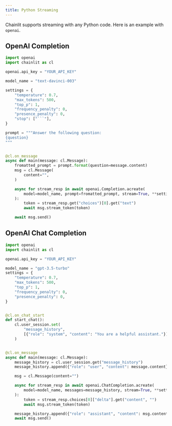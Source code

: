 ```yaml
---
title: Python Streaming
---
```


Chainlit supports streaming with any Python code. Here is an example with `openai`.

## OpenAI Completion

````python Code Example
import openai
import chainlit as cl

openai.api_key = "YOUR_API_KEY"

model_name = "text-davinci-003"

settings = {
    "temperature": 0.7,
    "max_tokens": 500,
    "top_p": 1,
    "frequency_penalty": 0,
    "presence_penalty": 0,
    "stop": ["```"],
}

prompt = """Answer the following question:
{question}
"""


@cl.on_message
async def main(message: cl.Message):
    fromatted_prompt = prompt.format(question=message.content)
    msg = cl.Message(
        content="",
    )

    async for stream_resp in await openai.Completion.acreate(
        model=model_name, prompt=fromatted_prompt, stream=True, **settings
    ):
        token = stream_resp.get("choices")[0].get("text")
        await msg.stream_token(token)

    await msg.send()
````

## OpenAI Chat Completion

```python Code Example
import openai
import chainlit as cl

openai.api_key = "YOUR_API_KEY"

model_name = "gpt-3.5-turbo"
settings = {
    "temperature": 0.7,
    "max_tokens": 500,
    "top_p": 1,
    "frequency_penalty": 0,
    "presence_penalty": 0,
}


@cl.on_chat_start
def start_chat():
    cl.user_session.set(
        "message_history",
        [{"role": "system", "content": "You are a helpful assistant."}],
    )


@cl.on_message
async def main(message: cl.Message):
    message_history = cl.user_session.get("message_history")
    message_history.append({"role": "user", "content": message.content})

    msg = cl.Message(content="")

    async for stream_resp in await openai.ChatCompletion.acreate(
        model=model_name, messages=message_history, stream=True, **settings
    ):
        token = stream_resp.choices[0]["delta"].get("content", "")
        await msg.stream_token(token)

    message_history.append({"role": "assistant", "content": msg.content})
    await msg.send()
```
